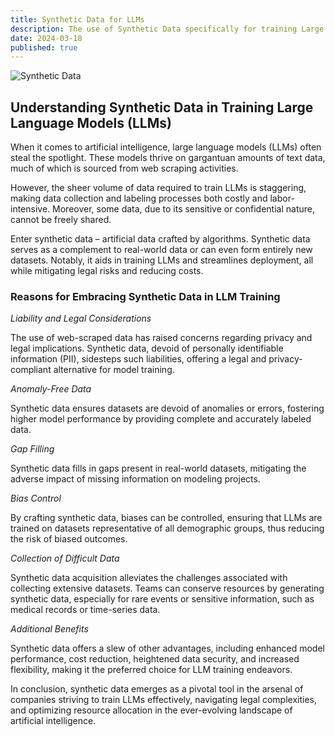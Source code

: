 ```yaml
---
title: Synthetic Data for LLMs
description: The use of Synthetic Data specifically for training Large Language Models.
date: 2024-03-18
published: true
---
```


![Synthetic Data](/blog/brain.jpg)

## Understanding Synthetic Data in Training Large Language Models (LLMs)

When it comes to artificial intelligence, large language models (LLMs) often steal the spotlight. These models thrive on gargantuan amounts of text data, much of which is sourced from web scraping activities.

However, the sheer volume of data required to train LLMs is staggering, making data collection and labeling processes both costly and labor-intensive. Moreover, some data, due to its sensitive or confidential nature, cannot be freely shared.

Enter synthetic data – artificial data crafted by algorithms. Synthetic data serves as a complement to real-world data or can even form entirely new datasets. Notably, it aids in training LLMs and streamlines deployment, all while mitigating legal risks and reducing costs.

### Reasons for Embracing Synthetic Data in LLM Training

*Liability and Legal Considerations*

The use of web-scraped data has raised concerns regarding privacy and legal implications. Synthetic data, devoid of personally identifiable information (PII), sidesteps such liabilities, offering a legal and privacy-compliant alternative for model training.

*Anomaly-Free Data*

Synthetic data ensures datasets are devoid of anomalies or errors, fostering higher model performance by providing complete and accurately labeled data.

*Gap Filling*

Synthetic data fills in gaps present in real-world datasets, mitigating the adverse impact of missing information on modeling projects.

*Bias Control*

By crafting synthetic data, biases can be controlled, ensuring that LLMs are trained on datasets representative of all demographic groups, thus reducing the risk of biased outcomes.

*Collection of Difficult Data*

Synthetic data acquisition alleviates the challenges associated with collecting extensive datasets. Teams can conserve resources by generating synthetic data, especially for rare events or sensitive information, such as medical records or time-series data.

*Additional Benefits*

Synthetic data offers a slew of other advantages, including enhanced model performance, cost reduction, heightened data security, and increased flexibility, making it the preferred choice for LLM training endeavors.

In conclusion, synthetic data emerges as a pivotal tool in the arsenal of companies striving to train LLMs effectively, navigating legal complexities, and optimizing resource allocation in the ever-evolving landscape of artificial intelligence.
